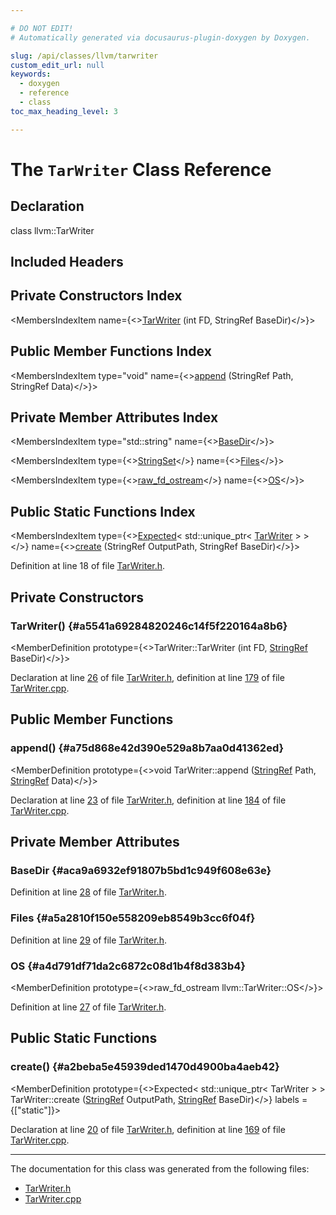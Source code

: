 ```yaml
---

# DO NOT EDIT!
# Automatically generated via docusaurus-plugin-doxygen by Doxygen.

slug: /api/classes/llvm/tarwriter
custom_edit_url: null
keywords:
  - doxygen
  - reference
  - class
toc_max_heading_level: 3

---
```





# The `TarWriter` Class Reference

<DoxygenPage pluginConfig={pluginConfig}>



## Declaration

<CodeBlock>class llvm::TarWriter</CodeBlock>

## Included Headers

<IncludesList>
<IncludesListItem
  filePath="llvm/Support/TarWriter.h"
  permalink="/docs/api/files/include/include/llvm/include/llvm/support/tarwriter-h"
  isLocal="true" />
</IncludesList>

## Private Constructors Index

<MembersIndex>

<MembersIndexItem
  name={<><a href="#a5541a69284820246c14f5f220164a8b6">TarWriter</a> (int FD, StringRef BaseDir)</>}>
</MembersIndexItem>

</MembersIndex>

## Public Member Functions Index

<MembersIndex>

<MembersIndexItem
  type="void"
  name={<><a href="#a75d868e42d390e529a8b7aa0d41362ed">append</a> (StringRef Path, StringRef Data)</>}>
</MembersIndexItem>

</MembersIndex>

## Private Member Attributes Index

<MembersIndex>

<MembersIndexItem
  type="std::string"
  name={<><a href="#aca9a6932ef91807b5bd1c949f608e63e">BaseDir</a></>}>
</MembersIndexItem>

<MembersIndexItem
  type={<><a href="/docs/api/classes/llvm/stringset">StringSet</a></>}
  name={<><a href="#a5a2810f150e558209eb8549b3cc6f04f">Files</a></>}>
</MembersIndexItem>

<MembersIndexItem
  type={<><a href="/docs/api/classes/llvm/raw-fd-ostream">raw&#95;fd&#95;ostream</a></>}
  name={<><a href="#a4d791df71da2c6872c08d1b4f8d383b4">OS</a></>}>
</MembersIndexItem>

</MembersIndex>

## Public Static Functions Index

<MembersIndex>

<MembersIndexItem
  type={<><a href="/docs/api/classes/llvm/expected">Expected</a>&lt; std::unique&#95;ptr&lt; <a href="/docs/api/classes/llvm/tarwriter">TarWriter</a> &gt; &gt;</>}
  name={<><a href="#a2beba5e45939ded1470d4900ba4aeb42">create</a> (StringRef OutputPath, StringRef BaseDir)</>}>
</MembersIndexItem>

</MembersIndex>


Definition at line 18 of file <a href="/docs/api/files/include/include/llvm/include/llvm/support/tarwriter-h">TarWriter.h</a>.

<SectionDefinition>

## Private Constructors

### TarWriter() {#a5541a69284820246c14f5f220164a8b6}

<MemberDefinition
  prototype={<>TarWriter::TarWriter (int FD, <a href="/docs/api/classes/llvm/stringref">StringRef</a> BaseDir)</>}>

Declaration at line <a href="/docs/api/files/include/include/llvm/include/llvm/support/tarwriter-h/#l00026">26</a> of file <a href="/docs/api/files/include/include/llvm/include/llvm/support/tarwriter-h">TarWriter.h</a>, definition at line <a href="/docs/api/files/lib/lib/support/tarwriter-cpp/#l00179">179</a> of file <a href="/docs/api/files/lib/lib/support/tarwriter-cpp">TarWriter.cpp</a>.
</MemberDefinition>

</SectionDefinition>

<SectionDefinition>

## Public Member Functions

### append() {#a75d868e42d390e529a8b7aa0d41362ed}

<MemberDefinition
  prototype={<>void TarWriter::append (<a href="/docs/api/classes/llvm/stringref">StringRef</a> Path, <a href="/docs/api/classes/llvm/stringref">StringRef</a> Data)</>}>

Declaration at line <a href="/docs/api/files/include/include/llvm/include/llvm/support/tarwriter-h/#l00023">23</a> of file <a href="/docs/api/files/include/include/llvm/include/llvm/support/tarwriter-h">TarWriter.h</a>, definition at line <a href="/docs/api/files/lib/lib/support/tarwriter-cpp/#l00184">184</a> of file <a href="/docs/api/files/lib/lib/support/tarwriter-cpp">TarWriter.cpp</a>.
</MemberDefinition>

</SectionDefinition>

<SectionDefinition>

## Private Member Attributes

### BaseDir {#aca9a6932ef91807b5bd1c949f608e63e}

<MemberDefinition
  prototype="std::string llvm::TarWriter::BaseDir">

Definition at line <a href="/docs/api/files/include/include/llvm/include/llvm/support/tarwriter-h/#l00028">28</a> of file <a href="/docs/api/files/include/include/llvm/include/llvm/support/tarwriter-h">TarWriter.h</a>.
</MemberDefinition>

### Files {#a5a2810f150e558209eb8549b3cc6f04f}

<MemberDefinition
  prototype="StringSet llvm::TarWriter::Files">

Definition at line <a href="/docs/api/files/include/include/llvm/include/llvm/support/tarwriter-h/#l00029">29</a> of file <a href="/docs/api/files/include/include/llvm/include/llvm/support/tarwriter-h">TarWriter.h</a>.
</MemberDefinition>

### OS {#a4d791df71da2c6872c08d1b4f8d383b4}

<MemberDefinition
  prototype={<>raw&#95;fd&#95;ostream llvm::TarWriter::OS</>}>

Definition at line <a href="/docs/api/files/include/include/llvm/include/llvm/support/tarwriter-h/#l00027">27</a> of file <a href="/docs/api/files/include/include/llvm/include/llvm/support/tarwriter-h">TarWriter.h</a>.
</MemberDefinition>

</SectionDefinition>

<SectionDefinition>

## Public Static Functions

### create() {#a2beba5e45939ded1470d4900ba4aeb42}

<MemberDefinition
  prototype={<>Expected&lt; std::unique&#95;ptr&lt; TarWriter &gt; &gt; TarWriter::create (<a href="/docs/api/classes/llvm/stringref">StringRef</a> OutputPath, <a href="/docs/api/classes/llvm/stringref">StringRef</a> BaseDir)</>}
  labels = {["static"]}>

Declaration at line <a href="/docs/api/files/include/include/llvm/include/llvm/support/tarwriter-h/#l00020">20</a> of file <a href="/docs/api/files/include/include/llvm/include/llvm/support/tarwriter-h">TarWriter.h</a>, definition at line <a href="/docs/api/files/lib/lib/support/tarwriter-cpp/#l00169">169</a> of file <a href="/docs/api/files/lib/lib/support/tarwriter-cpp">TarWriter.cpp</a>.
</MemberDefinition>

</SectionDefinition>

<hr/>

The documentation for this class was generated from the following files:

<ul>
<li><a href="/docs/api/files/include/include/llvm/include/llvm/support/tarwriter-h">TarWriter.h</a></li>
<li><a href="/docs/api/files/lib/lib/support/tarwriter-cpp">TarWriter.cpp</a></li>
</ul>

</DoxygenPage>
